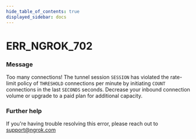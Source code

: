 ```yaml
---
hide_table_of_contents: true
displayed_sidebar: docs
---
```



# ERR_NGROK_702

### Message

Too many connections! The tunnel session `SESSION` has violated the rate-limit policy of `THRESHOLD` connections per minute by initiating `COUNT` connections in the last `SECONDS` seconds. Decrease your inbound connection volume or upgrade to a paid plan for additional capacity.

<ErrorDetails error="err_ngrok_702" />

### Further help

If you're having trouble resolving this error, please reach out to [support@ngrok.com](mailto:support@ngrok.com?subject=Help%20with%20ERR_NGROK_702)
